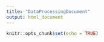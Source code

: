 ---
title: "DataProcessingDocument"
output: html_document
---

```{r setup, include=FALSE}
knitr::opts_chunk$set(echo = TRUE)
```

